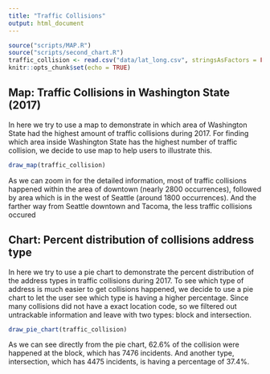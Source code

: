 ```yaml
---
title: "Traffic Collisions"
output: html_document
---
```


```r
source("scripts/MAP.R")
source("scripts/second_chart.R")
traffic_collision <- read.csv("data/lat_long.csv", stringsAsFactors = FALSE, fileEncoding="latin1")
knitr::opts_chunk$set(echo = TRUE)
```

## Map: Traffic Collisions in Washington State (2017)

In here we try to use a map to demonstrate in which area of Washington State had the highest amount of traffic collisions during 2017. For finding which area inside Washington State has the highest number of traffic collision, we decide to use map to help users to illustrate this.
```r
draw_map(traffic_collision)
```
As we can zoom in for the detailed information, most of traffic collisions happened within the area of downtown (nearly 2800 occurrences), followed by area which is in the west of Seattle (around 1800 occurrences). And the farther way from Seattle downtown and Tacoma, the less traffic collisions occured

## Chart: Percent distribution of collisions address type

In here we try to use a pie chart to demonstrate the percent distribution of the address types in traffic collisions during 2017. To see which type of address is much easier to get collisions happened, we decide to use a pie chart to let the user see which type is having a higher percentage. Since many collisions did not have a exact location code, so we filtered out untrackable information and leave with two types: block and intersection.
```r
draw_pie_chart(traffic_collision)
```
As we can see directly from the pie chart, 62.6% of the collision were happened at the block, which has 7476 incidents. And another type, intersection, which has 4475 incidents, is having a percentage of 37.4%.